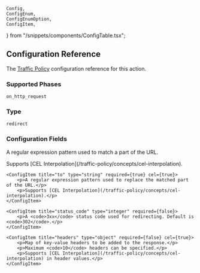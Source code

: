 	Config,
	ConfigEnum,
	ConfigEnumOption,
	ConfigItem,
} from "/snippets/components/ConfigTable.tsx";

## Configuration Reference

The [Traffic Policy](/docs/traffic-policy/) configuration
reference for this action.

### Supported Phases

`on_http_request`

### Type

`redirect`

### Configuration Fields

<Config>
    <ConfigItem title="from" type="string" required={false} cel={true}>
        <p>A regular expression pattern used to match a part of the URL.</p>
        <p>Supports [CEL Interpolation](/traffic-policy/concepts/cel-interpolation).</p>
    </ConfigItem>

    <ConfigItem title="to" type="string" required={true} cel={true}>
        <p>A regular expression pattern used to replace the matched part of the URL.</p>
        <p>Supports [CEL Interpolation](/traffic-policy/concepts/cel-interpolation).</p>
    </ConfigItem>

    <ConfigItem title="status_code" type="integer" required={false}>
        <p>A <code>3xx</code> status code used for redirecting. Default is <code>302</code>.</p>
    </ConfigItem>

    <ConfigItem title="headers" type="object" required={false} cel={true}>
        <p>Map of key-value headers to be added to the response.</p>
        <p>Maximum <code>10</code> headers can be specified.</p>
        <p>Supports [CEL Interpolation](/traffic-policy/concepts/cel-interpolation) in header values.</p>
    </ConfigItem>

</Config>
